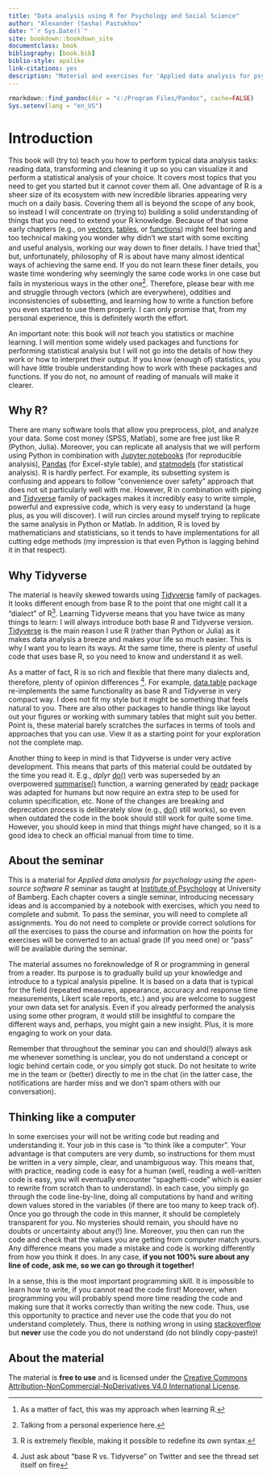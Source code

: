 ```yaml
--- 
title: "Data analysis using R for Psychology and Social Science"
author: "Alexander (Sasha) Pastukhov"
date: "`r Sys.Date()`"
site: bookdown::bookdown_site
documentclass: book
bibliography: [book.bib]
biblio-style: apalike
link-citations: yes
description: "Material and exercises for 'Applied data analysis for psychology using the open-source software R' seminar."
---
```


```r
rmarkdown::find_pandoc(dir = "c:/Program Files/Pandoc", cache=FALSE)
Sys.setenv(lang = "en_US")
```

# Introduction {-}

This book will (try to) teach you how to perform typical data analysis tasks: reading data, transforming and cleaning it up so you can visualize it and perform a statistical analysis of your choice. It covers most topics that you need to get you started but it cannot cover them all. One advantage of R is a sheer size of its ecosystem with new incredible libraries appearing very much on a daily basis. Covering them all is beyond the scope of any book, so instead I will concentrate on (trying to) building a solid understanding of things that you need to extend your R knowledge. Because of that some early chapters (e.g., on [vectors](#vectors), [tables](#tables), or [functions](##functions)) might feel boring and too technical making you wonder why didn't we start with some exciting and useful analysis, working our way down to finer details. I have tried that^[As a matter of fact, this was my approach when learning R.] but, unfortunately, philosophy of R is about have many almost identical ways of achieving the same end. If you do not learn these finer details, you waste time wondering why seemingly the same code works in one case but fails in mysterious ways in the other one^[Talking from a personal experience here.]. Therefore, please bear with me and struggle through vectors (which are everywhere), oddities and inconsistencies of subsetting, and learning how to write a function before you even started to use them properly. I can only promise that, from my personal experience, this is definitely worth the effort.

An important note: this book will _not_ teach you statistics or machine learning. I will mention some widely used packages and functions for performing statistical analysis but I will not go into the details of how they work or how to interpret their output. If you know (enough of) statistics, you will have little trouble understanding how to work with these packages and functions. If you do not, no amount of reading of manuals will make it clearer.


## Why R? {-}
There are many software tools that allow you preprocess, plot, and analyze your data. Some cost money (SPSS, Matlab), some are free  just like R (Python, Julia). Moreover, you can replicate all analysis that we will perform using Python in combination with [Jupyter notebooks](https://jupyter.org/) (for reproducible analysis), [Pandas](https://pandas.pydata.org/) (for Excel-style table), and [statmodels](https://www.statsmodels.org/stable/index.html) (for statistical analysis). R is hardly perfect. For example, its subsetting system is confusing and appears to follow "convenience over safety" approach that does not sit particularly well with me. However, R in combination with piping and  [Tidyverse](https://www.tidyverse.org/) family of packages makes it incredibly easy to write simple, powerful and expressive code, which is very easy to understand (a huge plus, as you will discover). I will run circles around myself trying to replicate the same analysis in Python or Matlab. In addition, R is loved by mathematicians and statisticians, so it tends to have implementations for all cutting edge methods (my impression is that even Python is lagging behind it in that respect).

## Why Tidyverse {-}
The material is heavily skewed towards using [Tidyverse](https://www.tidyverse.org/) family of packages. It looks different enough from base R to the point that one might call it a "dialect" of R^[R is extremely flexible, making it possible to redefine its own syntax.]. Learning Tidyverse means that you have twice as many things to learn: I will always introduce both base R and Tidyverse version. [Tidyverse](https://www.tidyverse.org/) is the main reason I use R (rather than Python or Julia) as it makes data analysis a breeze and makes your life so much easier. This is why I want you to learn its ways. At the same time, there is plenty of useful code that uses base R, so you need to know and understand it as well.

As a matter of fact, R is so rich and flexible that there many dialects and, therefore, plenty of opinion differences ^[Just ask about "base R vs. Tidyverse" on Twitter and see the thread set itself on fire]. For example, [data.table](https://github.com/Rdatatable/data.table) package re-implements the same functionality as base R and Tidyverse in very compact way. I does not fit my style but it might be something that feels natural to you. There are also other packages to handle things like layout out your figures or working with summary tables that might suit you better. Point is, these material barely scratches the surfaces in terms of tools and approaches that you can use. View it as a starting point for your exploration not the complete map.

Another thing to keep in mind is that Tidyverse is under very active development. This means that parts of this material could be outdated by the time you read it. E.g., _dplyr_ [do()](https://dplyr.tidyverse.org/reference/do.html) verb was superseded by an overpowered [summarise()](https://dplyr.tidyverse.org/reference/summarise.html) function, a warning generated by [readr](https://readr.tidyverse.org/) package was adapted for humans but now require an extra step to be used for column specification, etc. None of the changes are breaking and deprecation process is deliberately slow (e.g., [do()](https://dplyr.tidyverse.org/reference/do.html) still works), so even when outdated the code in the book should still work for quite some time. However, you should keep in mind that things _might_ have changed, so it is a good idea to check an official manual from time to time.

## About the seminar {-}
This is a material for _Applied data analysis for psychology using the open-source software R_ seminar as taught at [Institute of Psychology](https://www.uni-bamberg.de/psychologie/) at University of Bamberg. Each chapter covers a single seminar, introducing necessary ideas and is accompanied by a notebook with exercises, which you need to complete and submit. To pass the seminar, you will need to complete all assignments. You do not need to complete or provide correct solutions for _all_ the exercises to pass the course and information on how the points for exercises will be converted to an actual grade (if you need one) or "pass" will be available during the seminar.

The material assumes no foreknowledge of R or programming in general from a reader. Its purpose is to gradually build up your knowledge and introduce to a typical analysis pipeline. It is based on a data that is typical for the field (repeated measures, appearance, accuracy and response time measurements, Likert scale reports, etc.) and you are welcome to suggest your own data set for analysis. Even if you already performed the analysis using some other program, it would still be insightful to compare the different ways and, perhaps, you might gain a new insight. Plus, it is more engaging to work on your data.

Remember that throughout the seminar you can and should(!) always ask me whenever something is unclear, you do not understand a concept or logic behind certain code, or you simply got stuck. Do not hesitate to write me in the team or (better) directly to me in the chat (in the latter case, the notifications are harder miss and we don't spam others with our conversation).

## Thinking like a computer {-}
In some exercises your will not be writing code but reading and understanding it. Your job in this case is "to think like a computer". Your advantage is that computers are very dumb, so instructions for them must be written in a very simple, clear, and unambiguous way. This means that, with practice, reading code is easy for a human (well, reading a well-written code is easy, you will eventually encounter "spaghetti-code" which is easier to rewrite from scratch than to understand). In each case, you simply go through the code line-by-line, doing all computations by hand and writing down values stored in the variables (if there are too many to keep track of). Once you go through the code in this manner, it should be completely transparent for you. No mysteries should remain, you should have no doubts or uncertainty about any(!) line. Moreover, you then can run the code and check that the values you are getting from computer match yours. Any difference means you made a mistake and code is working differently from how you think it does. In any case, **if you not 100% sure about any line of code, ask me, so we can go through it together!**

In a sense, this is the most important programming skill. It is impossible to learn how to write, if you cannot read the code first! Moreover, when programming you will probably spend more time reading the code and making sure that it works correctly than writing the new code. Thus, use this opportunity to practice and never use the code that you do not understand completely. Thus, there is nothing wrong in using [stackoverflow](https://stackoverflow.com/) but **never** use the code you do not understand (do not blindly copy-paste)!

## About the material {-}
The material is **free to use** and is licensed under the [Creative Commons Attribution-NonCommercial-NoDerivatives V4.0 International License](https://creativecommons.org/licenses/by-nc-nd/4.0/).

